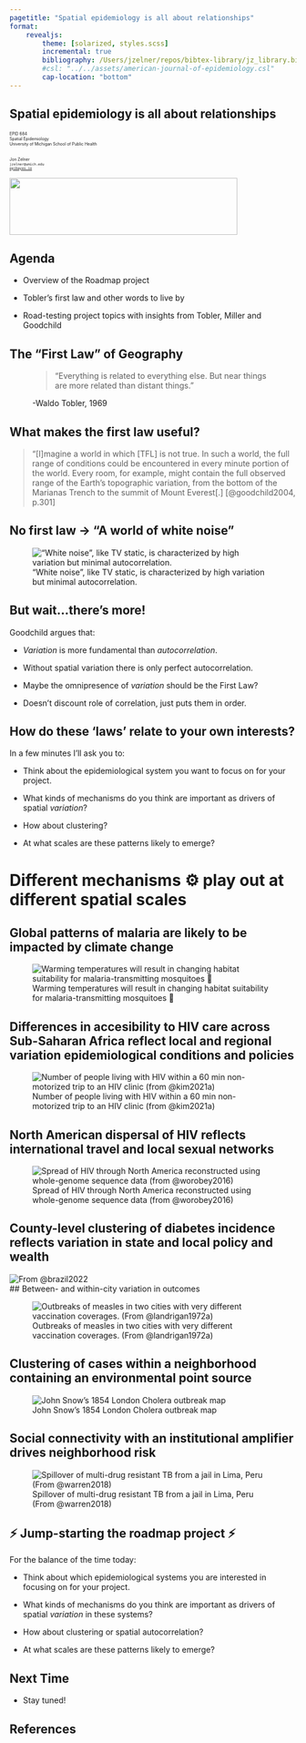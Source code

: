 ```yaml
---
pagetitle: "Spatial epidemiology is all about relationships"
format: 
    revealjs:
        theme: [solarized, styles.scss]
        incremental: true
        bibliography: /Users/jzelner/repos/bibtex-library/jz_library.bib
        #csl: "../../assets/american-journal-of-epidemiology.csl"
        cap-location: "bottom"
---
```


## Spatial epidemiology is all about relationships

<div class="paddeddiv">
  <p style="font-size:0.5em; text-align: left;">
      EPID 684  
      Spatial Epidemiology  
      University of Michigan School of Public Health  
      <br><br>
      Jon Zelner  
      `jzelner@umich.edu`  
      [`epibayes.io`](https://epibayes.io) 
    </p>
</div>

![](/images/epid_logo.png){.absolute bottom=0 right=50 width="400" height="100"}


## Agenda 

- Overview of the Roadmap project

- Tobler's first law and other words to live by

- Road-testing project topics with insights from Tobler, Miller and Goodchild

## The "First Law" of Geography

<figure>
  <blockquote>
    "Everything is related to everything else. But near things are more related than distant things."
  </blockquote>
  <figcaption> -Waldo Tobler, 1969</figcaption>
</figure>


## What makes the first law useful? 

>"[I]magine a world in which [TFL] is not true. In such a world, the full range of conditions could be encountered in every minute portion of the world. Every room, for example, might contain the <span class="alert">full observed range of the Earth’s topographic variation</span>, from the bottom of the Marianas Trench to the summit of Mount Everest[.] [@goodchild2004, p.301]

## {background-iframe="https://www.youtube.com/embed/kRsF9S8JqBI?autoplay=1"}

## No first law $\to$ "A world of white noise" 

!["White noise", like TV static, is characterized by high variation but minimal autocorrelation.](/images/tv_static.jpeg)

## But wait...there's more!

Goodchild argues that:

- *Variation* is more fundamental than *autocorrelation*.

- Without spatial variation there is only perfect autocorrelation.

- Maybe the omnipresence of *variation* should be the First Law?

- Doesn't discount role of <span class="alert">correlation</span>, just puts them in order.

## How do these 'laws' relate to your own interests?

In a few minutes I'll ask you to:

- Think about the epidemiological system you want to focus on for your project.

- What kinds of mechanisms do you think are important as drivers of spatial *variation*? 

- How about <span class="alert">clustering</span>?

- At what <span class="alert">scales</span> are these patterns likely to emerge?

# Different <span class="alert">mechanisms</span> ⚙️ play out at different spatial scales

## Global patterns of malaria are likely to be impacted by climate change

![Warming temperatures will result in changing habitat suitability for malaria-transmitting mosquitoes 🦟](/images/20230112094146.png)  

## Differences in accesibility to HIV care across Sub-Saharan Africa reflect local and regional variation epidemiological conditions and policies 

![Number of people living with HIV within a 60 min non-motorized trip to an HIV clinic (from @kim2021a)](/images/20230112141054.png)  

## North American dispersal of HIV reflects international travel and local sexual networks

![Spread of HIV through North America reconstructed using whole-genome sequence data (from @worobey2016)](/images/20230112141023.png)  

## County-level clustering of diabetes incidence reflects variation in state and local policy and wealth

![From @brazil2022](/images/20230112140926.png)  
## Between- and within-city variation in outcomes

![Outbreaks of measles in two cities with very different vaccination coverages.
(From @landrigan1972a)](/images/texarkana_measles.png)

## Clustering of cases within a neighborhood containing an environmental point source

![John Snow's 1854 London Cholera outbreak map](/images/20230111092801.png) 

## Social connectivity with an <span class="alert">institutional amplifier</span> drives neighborhood risk

![Spillover of multi-drug resistant TB from a jail in Lima, Peru (From @warren2018)](/images/20230112140845.png)

## ⚡ Jump-starting the roadmap project ⚡

For the balance of the time today:

- Think about which epidemiological systems you are interested in focusing on for your project.

- What kinds of mechanisms do you think are important as drivers of spatial *variation* in these systems?

- How about <span class="alert">clustering</span> or spatial <span class="alert">autocorrelation</span>?

- At what <span class="alert">scales</span> are these patterns likely to emerge? 

## Next Time

- Stay tuned!

## References